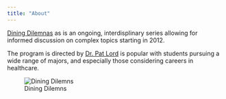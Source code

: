 ```yaml
---
title: "About"
---
```


[Dining Dilemnas](https://cbhs.wfu.edu/dining-dilemmas/) as is an ongoing, interdisplinary series allowing for informed discussion on complex topics starting in 2012.

The program is directed by [Dr. Pat Lord](https://biology.wfu.edu/faculty-research/pat-lord/) is popular with students pursuing a wide range of majors, and especially those considering careers in healthcare.


![Dining Dilemns](dd.png)


